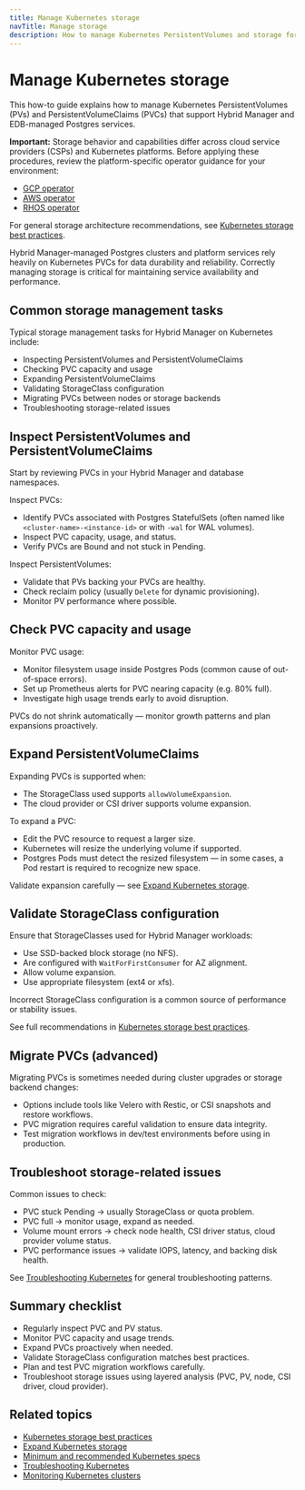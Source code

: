 ```yaml
---
title: Manage Kubernetes storage
navTitle: Manage storage
description: How to manage Kubernetes PersistentVolumes and storage for Hybrid Manager and managed Postgres services.
---
```


# Manage Kubernetes storage

This how-to guide explains how to manage Kubernetes PersistentVolumes (PVs) and PersistentVolumeClaims (PVCs) that support Hybrid Manager and EDB-managed Postgres services.

**Important:** Storage behavior and capabilities differ across cloud service providers (CSPs) and Kubernetes platforms.
Before applying these procedures, review the platform-specific operator guidance for your environment:

-   [GCP operator](../explained/gcp-operator)
-   [AWS operator](../explained/aws-operator)
-   [RHOS operator](../explained/rhos-operator)

For general storage architecture recommendations, see [Kubernetes storage best practices](/portal/kubernetes/learn/explained/hybrid-manager/storage-best-practices/).

Hybrid Manager-managed Postgres clusters and platform services rely heavily on Kubernetes PVCs for data durability and reliability.
Correctly managing storage is critical for maintaining service availability and performance.

## Common storage management tasks

Typical storage management tasks for Hybrid Manager on Kubernetes include:

-   Inspecting PersistentVolumes and PersistentVolumeClaims
-   Checking PVC capacity and usage
-   Expanding PersistentVolumeClaims
-   Validating StorageClass configuration
-   Migrating PVCs between nodes or storage backends
-   Troubleshooting storage-related issues

## Inspect PersistentVolumes and PersistentVolumeClaims

Start by reviewing PVCs in your Hybrid Manager and database namespaces.

Inspect PVCs:

-   Identify PVCs associated with Postgres StatefulSets (often named like `<cluster-name>-<instance-id>` or with `-wal` for WAL volumes).
-   Inspect PVC capacity, usage, and status.
-   Verify PVCs are Bound and not stuck in Pending.

Inspect PersistentVolumes:

-   Validate that PVs backing your PVCs are healthy.
-   Check reclaim policy (usually `Delete` for dynamic provisioning).
-   Monitor PV performance where possible.

## Check PVC capacity and usage

Monitor PVC usage:

-   Monitor filesystem usage inside Postgres Pods (common cause of out-of-space errors).
-   Set up Prometheus alerts for PVC nearing capacity (e.g. 80% full).
-   Investigate high usage trends early to avoid disruption.

PVCs do not shrink automatically — monitor growth patterns and plan expansions proactively.

## Expand PersistentVolumeClaims

Expanding PVCs is supported when:

-   The StorageClass used supports `allowVolumeExpansion`.
-   The cloud provider or CSI driver supports volume expansion.

To expand a PVC:

-   Edit the PVC resource to request a larger size.
-   Kubernetes will resize the underlying volume if supported.
-   Postgres Pods must detect the resized filesystem — in some cases, a Pod restart is required to recognize new space.

Validate expansion carefully — see [Expand Kubernetes storage](./expand-kubernetes-storage).

## Validate StorageClass configuration

Ensure that StorageClasses used for Hybrid Manager workloads:

-   Use SSD-backed block storage (no NFS).
-   Are configured with `WaitForFirstConsumer` for AZ alignment.
-   Allow volume expansion.
-   Use appropriate filesystem (ext4 or xfs).

Incorrect StorageClass configuration is a common source of performance or stability issues.

See full recommendations in [Kubernetes storage best practices](/portal/kubernetes/learn/explained/hybrid-manager/storage-best-practices/).

## Migrate PVCs (advanced)

Migrating PVCs is sometimes needed during cluster upgrades or storage backend changes:

-   Options include tools like Velero with Restic, or CSI snapshots and restore workflows.
-   PVC migration requires careful validation to ensure data integrity.
-   Test migration workflows in dev/test environments before using in production.

## Troubleshoot storage-related issues

Common issues to check:

-   PVC stuck Pending → usually StorageClass or quota problem.
-   PVC full → monitor usage, expand as needed.
-   Volume mount errors → check node health, CSI driver status, cloud provider volume status.
-   PVC performance issues → validate IOPS, latency, and backing disk health.

See [Troubleshooting Kubernetes](./troubleshooting-on-kubernetes) for general troubleshooting patterns.

## Summary checklist

-   Regularly inspect PVC and PV status.
-   Monitor PVC capacity and usage trends.
-   Expand PVCs proactively when needed.
-   Validate StorageClass configuration matches best practices.
-   Plan and test PVC migration workflows carefully.
-   Troubleshoot storage issues using layered analysis (PVC, PV, node, CSI driver, cloud provider).

## Related topics

-   [Kubernetes storage best practices](/portal/kubernetes/learn/explained/hybrid-manager/storage-best-practices/)
-   [Expand Kubernetes storage](./expand-kubernetes-storage)
-   [Minimum and recommended Kubernetes specs](/edb-postgres-ai/hybrid-manager/install/kubernetes/recommended/)
-   [Troubleshooting Kubernetes](./troubleshooting-on-kubernetes)
-   [Monitoring Kubernetes clusters](./monitor-kubernetes-cluster)
